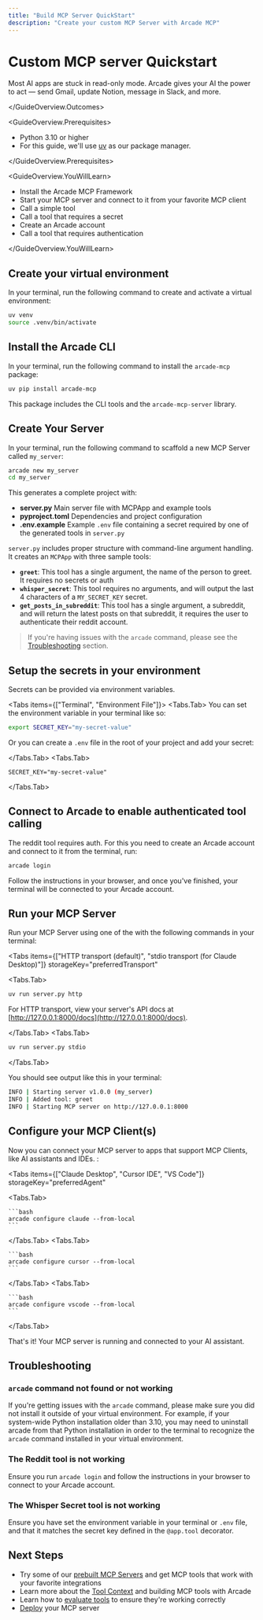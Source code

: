 ```yaml
---
title: "Build MCP Server QuickStart"
description: "Create your custom MCP Server with Arcade MCP"
---
```



# Custom MCP server Quickstart

<GuideOverview>
<GuideOverview.Outcomes>

Most AI apps are stuck in read-only mode. Arcade gives your AI the power to act — send Gmail, update Notion, message in Slack, and more.

</GuideOverview.Outcomes>

<GuideOverview.Prerequisites>

- Python 3.10 or higher
- For this guide, we'll use [uv](https://docs.astral.sh/uv/getting-started/installation/) as our package manager.

</GuideOverview.Prerequisites>

<GuideOverview.YouWillLearn>

- Install the Arcade MCP Framework
- Start your MCP server and connect to it from your favorite MCP client
- Call a simple tool
- Call a tool that requires a secret
- Create an Arcade account
- Call a tool that requires authentication

</GuideOverview.YouWillLearn>
</GuideOverview>

<Steps>

## Create your virtual environment

In your terminal, run the following command to create and activate a virtual environment:

```bash
uv venv
source .venv/bin/activate
```

## Install the Arcade CLI

In your terminal, run the following command to install the `arcade-mcp` package:

```bash
uv pip install arcade-mcp
```

This package includes the CLI tools and the `arcade-mcp-server` library.

## Create Your Server

In your terminal, run the following command to scaffold a new MCP Server called `my_server`:

```bash
arcade new my_server
cd my_server
```

This generates a complete project with:

- **server.py** Main server file with MCPApp and example tools
- **pyproject.toml** Dependencies and project configuration
- **.env.example** Example `.env` file containing a secret required by one of the generated tools in `server.py`

`server.py` includes proper structure with command-line argument handling. It creates an `MCPApp` with three sample tools:

- **`greet`**: This tool has a single argument, the name of the person to greet. It requires no secrets or auth
- **`whisper_secret`**: This tool requires no arguments, and will output the last 4 characters of a `MY_SECRET_KEY` secret.
- **`get_posts_in_subreddit`**: This tool has a single argument, a subreddit, and will return the latest posts on that subreddit, it requires the user to authenticate their reddit account.

> If you're having issues with the `arcade` command, please see the [Troubleshooting](#troubleshooting) section.

## Setup the secrets in your environment

Secrets can be provided via environment variables.

<Tabs items={["Terminal", "Environment File"]}>
<Tabs.Tab>
You can set the environment variable in your terminal like so:

```bash
export SECRET_KEY="my-secret-value"
```

Or you can create a `.env` file in the root of your project and add your secret:

</Tabs.Tab>
<Tabs.Tab>

```env filename=".env"
SECRET_KEY="my-secret-value"
```

</Tabs.Tab>
</Tabs>

## Connect to Arcade to enable authenticated tool calling

The reddit tool requires auth. For this you need to create an Arcade account and connect to it from the terminal, run:

```bash
arcade login
```

Follow the instructions in your browser, and once you've finished, your terminal will be connected to your Arcade account.

## Run your MCP Server

Run your MCP Server using one of the with the following commands in your terminal:

<Tabs
  items={["HTTP transport (default)", "stdio transport (for Claude Desktop)"]}
  storageKey="preferredTransport"
>

<Tabs.Tab>

```bash
uv run server.py http
```

For HTTP transport, view your server's API docs at [http://127.0.0.1:8000/docs](http://127.0.0.1:8000/docs).

</Tabs.Tab>
<Tabs.Tab>

```bash
uv run server.py stdio
```

</Tabs.Tab>
</Tabs>

You should see output like this in your terminal:

```bash
INFO | Starting server v1.0.0 (my_server)
INFO | Added tool: greet
INFO | Starting MCP server on http://127.0.0.1:8000
```

## Configure your MCP Client(s)

Now you can connect your MCP server to apps that support MCP Clients, like AI assistants and IDEs. :

<Tabs
  items={["Claude Desktop", "Cursor IDE", "VS Code"]}
  storageKey="preferredAgent"
>
  <Tabs.Tab>

    ```bash
    arcade configure claude --from-local
    ```

  </Tabs.Tab>
  <Tabs.Tab>

    ```bash
    arcade configure cursor --from-local
    ```

  </Tabs.Tab>
  <Tabs.Tab>

    ```bash
    arcade configure vscode --from-local
    ```

  </Tabs.Tab>
</Tabs>

That's it! Your MCP server is running and connected to your AI assistant.

</Steps>

## Troubleshooting

### `arcade` command not found or not working

If you're getting issues with the `arcade` command, please make sure you did not install it outside of your virtual environment. For example, if your system-wide Python installation older than 3.10, you may need to uninstall arcade from that Python installation in order to the terminal to recognize the `arcade` command installed in your virtual environment.

### The Reddit tool is not working

Ensure you run `arcade login` and follow the instructions in your browser to connect to your Arcade account.

### The Whisper Secret tool is not working

Ensure you have set the environment variable in your terminal or `.env` file, and that it matches the secret key defined in the `@app.tool` decorator.

## Next Steps

- Try some of our [prebuilt MCP Servers](/mcp-servers) and get MCP tools that work with your favorite integrations
- Learn more about the [Tool Context](/home/build-tools/tool-context) and building MCP tools with Arcade
- Learn how to [evaluate tools](/home/evaluate-tools/why-evaluate-tools) to ensure they're working correctly
- [Deploy](/home/serve-tools/arcade-deploy) your MCP server

